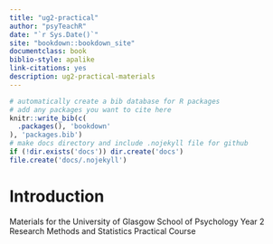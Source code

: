 ```yaml
--- 
title: "ug2-practical"
author: "psyTeachR"
date: "`r Sys.Date()`"
site: "bookdown::bookdown_site"
documentclass: book
biblio-style: apalike
link-citations: yes
description: ug2-practical-materials
---
```


```r
# automatically create a bib database for R packages
# add any packages you want to cite here
knitr::write_bib(c(
  .packages(), 'bookdown'
), 'packages.bib')
# make docs directory and include .nojekyll file for github
if (!dir.exists('docs')) dir.create('docs')
file.create('docs/.nojekyll')
```

# Introduction {-}

Materials for the University of Glasgow School of Psychology Year 2 Research Methods and Statistics Practical Course
